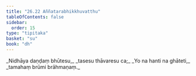 ```yaml
---
title: "26.22 Aññatarabhikkhuvatthu"
tableOfContents: false
sidebar:
  order: 15
type: "tipitaka"
basket: "su"
book: "dh"
---
```



<DynamicBreadcrumb />

<Division number="405" book="dh" bookNo="18" page="71">

<Paragraph number="433" type="verses" book="dh">
_Nidhāya daṇḍaṃ bhūtesu,_  
_tasesu thāvaresu ca;_  
_Yo na hanti na ghāteti,_  
_tamahaṃ brūmi brāhmaṇaṃ._
</Paragraph>
</Division>